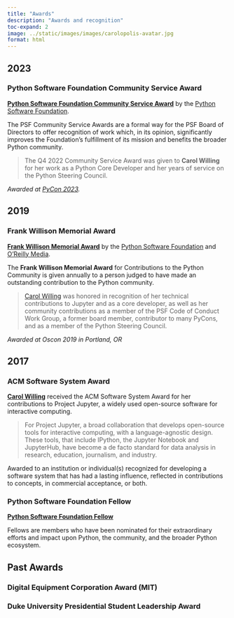 ```yaml
---
title: "Awards"
description: "Awards and recognition"
toc-expand: 2
image: ../static/images/images/carolopolis-avatar.jpg
format: html
---
```


## 2023
### Python Software Foundation Community Service Award

[**Python Software Foundation Community Service Award**](https://www.python.org/community/awards/community-service-award/)
by the [Python Software Foundation](https://psf.org).

The PSF Community Service Awards are a formal way for the PSF Board of Directors to offer recognition of work which, in its opinion, significantly improves the Foundation's fulfillment of its mission and benefits the broader Python community.

> The Q4 2022 Community Service Award was given to **Carol Willing** for her work as a Python Core Developer and her years of service on the Python Steering Council.

*Awarded at [PyCon 2023](https://us.pycon.org/2023/).*

## 2019
### Frank Willison Memorial Award

[**Frank Willison Memorial Award**](https://www.python.org/community/awards/frank-willison/)
by the [Python Software Foundation](https://psf.org) and [O'Reilly Media](https://www.oreilly.com/).

The **Frank Willison Memorial Award** for Contributions to the Python Community is given annually to a person judged to have made an outstanding contribution to the Python community. 

> [Carol Willing](https://www.python.org/community/awards/frank-willison/#carol-willing-2019) was honored in recognition of her technical contributions to Jupyter and as a core developer, as well as her community contributions as a member of the PSF Code of Conduct Work Group, a former board member, contributor to many PyCons, and as a member of the Python Steering Council.

*Awarded at Oscon 2019 in Portland, OR*

## 2017

### ACM Software System Award

[**Carol Willing**](https://awards.acm.org/award-recipients/willing_1304832) received the ACM Software System Award for her contributions to Project Jupyter, a widely used open-source software for interactive computing.

> For Project Jupyter, a broad collaboration that develops open-source tools for interactive computing, with a language-agnostic design. These tools, that include IPython, the Jupyter Notebook and JupyterHub, have become a de facto standard for data analysis in research, education, journalism, and industry.

Awarded to an institution or individual(s) recognized for developing a software system that has had a lasting influence, reflected in contributions to concepts, in commercial acceptance, or both.



### Python Software Foundation Fellow

[**Python Software Foundation Fellow**](https://www.python.org/psf/fellows/)

Fellows are members who have been nominated for their extraordinary efforts and impact upon Python, the community, and the broader Python ecosystem.

## Past Awards

### Digital Equipment Corporation Award (MIT)

### Duke University Presidential Student Leadership Award
